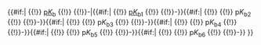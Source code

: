 {{#if:{{{value|}}}|
{{!}} [[酸度系数|p''K''<sub>b</sub>]]
{{!}} {{{value}}}
{{!}}-|{{#if:{{{value1|}}}|
{{!}} [[酸度系数|p''K''<sub>b1</sub>]]
{{!}} {{{value1}}}
{{!}}-}}{{#if:{{{value2|}}}|
{{!}}
{{!}} p''K''<sub>b2</sub>
{{!}} {{{value2}}} 
{{!}}-}}{{#if:{{{value3|}}}|
{{!}}
{{!}} p''K''<sub>b3</sub>
{{!}} {{{value3}}} 
{{!}}-}}{{#if:{{{value4|}}}|
{{!}}
{{!}} p''K''<sub>b4</sub>
{{!}} {{{value4}}} 
{{!}}-}}{{#if:{{{value5|}}}|
{{!}}
{{!}} p''K''<sub>b5</sub>
{{!}} {{{value5}}} 
{{!}}-}}{{#if:{{{value6|}}}|
{{!}}
{{!}} p''K''<sub>b6</sub>
{{!}} {{{value6}}}
{{!}}-}} }}<noinclude>
{{Documentation}}</noinclude>